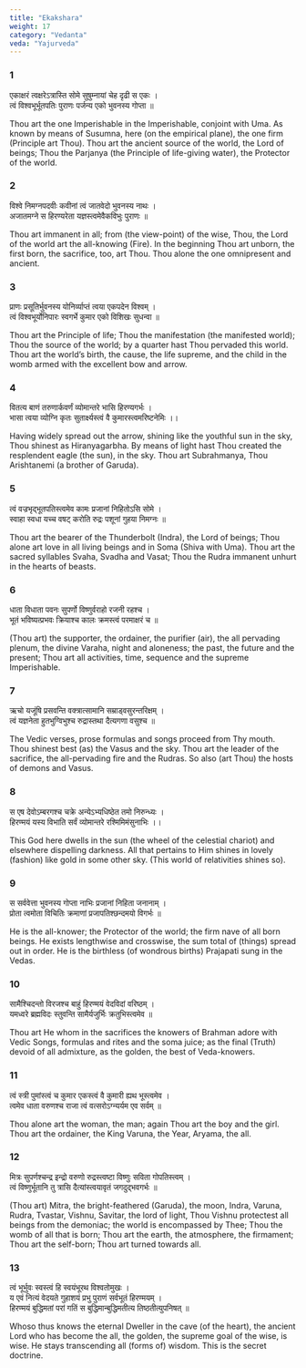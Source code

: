 ```yaml
---
title: "Ekakshara"
weight: 17
category: "Vedanta"
veda: "Yajurveda"
---
```


### 1
एकाक्षरं त्वक्षरेऽत्रास्ति सोमे सुषुम्नायां चेह दृढी स एकः ।  
त्वं विश्वभूर्भूतपतिः पुराणः पर्जन्य एको भुवनस्य गोप्ता ॥

Thou art the one Imperishable in the Imperishable, conjoint with Uma. As known by means of Susumna, here (on the empirical plane), the one firm (Principle art Thou). Thou art the ancient source of the world, the Lord of beings; Thou the Parjanya (the Principle of life-giving water), the Protector of the world.

### 2
विश्वे निमग्नपदवीः कवीनां त्वं जातवेदो भुवनस्य नाथः ।  
अजातमग्ने स हिरण्यरेता यज्ञस्त्वमेवैकविभुः पुराणः ॥

Thou art immanent in all; from (the view-point) of the wise, Thou, the Lord of the world art the all-knowing (Fire). In the beginning Thou art unborn, the first born, the sacrifice, too, art Thou. Thou alone the one omnipresent and ancient.

### 3
प्राणः प्रसूतिर्भुवनस्य योनिर्व्याप्तं त्वया एकपदेन विश्वम् ।  
त्वं विश्वभूर्योनिपारः स्वगर्भे कुमार एको विशिखः सुधन्वा ॥

Thou art the Principle of life; Thou the manifestation (the manifested world); Thou the source of the world; by a quarter hast Thou pervaded this world. Thou art the world’s birth, the cause, the life supreme, and the child in the womb armed with the excellent bow and arrow.

### 4
वितत्य बाणं तरुणार्कवर्णं व्योमान्तरे भासि हिरण्यगर्भः ।  
भासा त्वया व्योग्नि कृतः सुतार्क्ष्यस्त्वं वै कुमारस्त्वमरिष्टनेमिः ।।

Having widely spread out the arrow, shining like the youthful sun in the sky, Thou shinest as Hiranyagarbha. By means of light hast Thou created the resplendent eagle (the sun), in the sky. Thou art Subrahmanya, Thou Arishtanemi (a brother of Garuda).

### 5
त्वं वज्रभृद्भूतपतिस्त्वमेव कामः प्रजानां निहितोऽसि सोमे ।  
स्वाहा स्वधा यच्च वषट् करोति रुद्रः पशूनां गुहया निमग्नः ॥

Thou art the bearer of the Thunderbolt (Indra), the Lord of beings; Thou alone art love in all living beings and in Soma (Shiva with Uma). Thou art the sacred syllables Svaha, Svadha and Vasat; Thou the Rudra immanent unhurt in the hearts of beasts.

### 6
धाता विधाता पवनः सुपर्णो विष्णुर्वराहो रजनी रहश्च ।  
भूतं भविष्यत्प्रभवः क्रियाश्च कालः क्रमस्त्वं परमाक्षरं च ॥

(Thou art) the supporter, the ordainer, the purifier (air), the all pervading plenum, the divine Varaha, night and aloneness; the past, the future and the present; Thou art all activities, time, sequence and the supreme Imperishable.

### 7
ऋचो यजूंषि प्रसवन्ति वक्त्रात्सामानि सम्राड्वसुरन्तरिक्षम् ।  
त्वं यज्ञनेता हुतभुग्विभुश्च रुद्रास्तथा दैत्यगणा वसुश्च ॥

The Vedic verses, prose formulas and songs proceed from Thy mouth. Thou shinest best (as) the Vasus and the sky. Thou art the leader of the sacrifice, the all-pervading fire and the Rudras. So also (art Thou) the hosts of demons and Vasus.

### 8
स एष देवोऽम्बरगश्च चक्रे अन्येऽभ्यधिष्ठेत तमो निरुन्ध्यः ।  
हिरण्मयं यस्य विभाति सर्वं व्योमान्तरे रश्मिमिमंसुनाभिः ।।

This God here dwells in the sun (the wheel of the celestial chariot) and elsewhere dispelling darkness. All that pertains to Him shines in lovely (fashion) like gold in some other sky. (This world of relativities shines so).

### 9
स सर्ववेत्ता भुवनस्य गोप्ता नाभिः प्रजानां निहिता जनानाम् ।  
प्रोता त्वमोता विचितिः क्रमाणां प्रजापतिश्छन्दमयो विगर्भः ॥

He is the all-knower; the Protector of the world; the firm nave of all born beings. He exists lengthwise and crosswise, the sum total of (things) spread out in order. He is the birthless (of wondrous births) Prajapati sung in the Vedas.

### 10
सामैश्चिदन्तो विरजश्च बाहुं हिरण्मयं वेदविदां वरिष्ठम् ।  
यमध्वरे ब्रह्मविदः स्तुवन्ति सामैर्यजुर्भिः क्रतुभिस्त्वमेव ॥

Thou art He whom in the sacrifices the knowers of Brahman adore with Vedic Songs, formulas and rites and the soma juice; as the final (Truth) devoid of all admixture, as the golden, the best of Veda-knowers. 

### 11
त्वं स्त्री पुमांस्त्वं च कुमार एकस्त्वं वै कुमारी ह्यथ भूस्त्वमेव ।  
त्वमेव धाता वरुणश्च राजा त्वं वत्सरोऽग्न्यर्यम एव सर्वम् ॥

Thou alone art the woman, the man; again Thou art the boy and the girl. Thou art the ordainer, the King Varuna, the Year, Aryama, the all.

### 12
मित्रः सुपर्णश्चन्द्र इन्द्रो वरुणो रुद्रस्त्वष्टा विष्णुः सविता गोपतिस्त्वम् ।  
त्वं विष्णुर्भूतानि तु त्रासि दैत्यांस्त्वयावृतं जगदुद्भवगर्भः ॥

(Thou art) Mitra, the bright-feathered (Garuda), the moon, Indra, Varuna, Rudra, Tvastar, Vishnu, Savitar, the lord of light, Thou Vishnu protectest all beings from the demoniac; the world is encompassed by Thee; Thou the womb of all that is born; Thou art the earth, the atmosphere, the firmament; Thou art the self-born; Thou art turned towards all.

### 13
त्वं भूर्भुवः स्वस्त्वं हि स्वयंभूरथ विश्वतोमुखः ।  
य एवं नित्यं वेदयते गुहाशयं प्रभु पुराणं सर्वभूतं हिरण्मयम् ।  
हिरण्मयं बुद्धिमतां परां गतिं स बुद्धिमान्बुद्धिमतीत्य तिष्ठतीत्युपनिषत् ॥

Whoso thus knows the eternal Dweller in the cave (of the heart), the ancient Lord who has become the all, the golden, the supreme goal of the wise, is wise. He stays transcending all (forms of) wisdom. This is the secret doctrine.